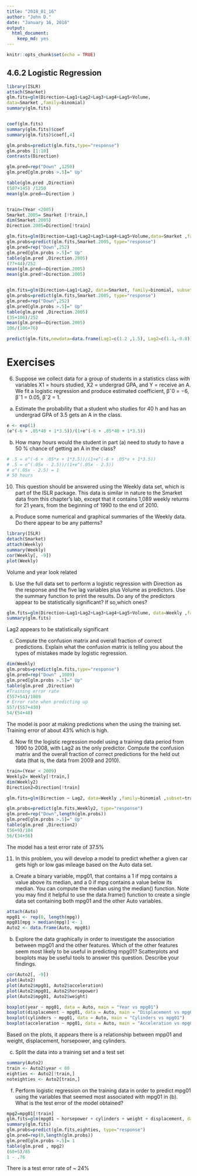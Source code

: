 ```yaml
---
title: "2018_01_16"
author: "John D."
date: "January 16, 2018"
output: 
  html_document:
    keep_md: yes
---
```


```r
knitr::opts_chunk$set(echo = TRUE)
```

## 4.6.2 Logistic Regression

```r
library(ISLR)
attach(Smarket)
glm.fits=glm(Direction∼Lag1+Lag2+Lag3+Lag4+Lag5+Volume,
data=Smarket ,family=binomial)
summary(glm.fits)


coef(glm.fits)
summary(glm.fits)$coef
summary(glm.fits)$coef[,4]

glm.probs=predict(glm.fits,type="response")
glm.probs [1:10]
contrasts(Direction)

glm.pred=rep("Down" ,1250)
glm.pred[glm.probs >.5]=" Up"

table(glm.pred ,Direction)
(507+145) /1250
mean(glm.pred==Direction )


train=(Year <2005)
Smarket.2005= Smarket [!train,]
dim(Smarket.2005)
Direction.2005=Direction[!train]

glm.fits=glm(Direction∼Lag1+Lag2+Lag3+Lag4+Lag5+Volume,data=Smarket ,family=binomial ,subset=train)
glm.probs=predict(glm.fits,Smarket.2005, type="response")
glm.pred=rep("Down",252)
glm.pred[glm.probs >.5]=" Up"
table(glm.pred ,Direction.2005)
(77+44)/252
mean(glm.pred==Direction.2005)
mean(glm.pred!=Direction.2005)


glm.fits=glm(Direction∼Lag1+Lag2, data=Smarket, family=binomial, subset=train)
glm.probs=predict(glm.fits,Smarket.2005, type="response")
glm.pred=rep("Down",252)
glm.pred[glm.probs >.5]=" Up"
table(glm.pred ,Direction.2005)
(35+106)/252
mean(glm.pred==Direction.2005)
106/(106+76)

predict(glm.fits,newdata=data.frame(Lag1=c(1.2 ,1.5), Lag2=c(1.1,-0.8)),type="response")
```

# Exercises

6. Suppose we collect data for a group of students in a statistics class with variables X1 = hours studied, X2 = undergrad GPA, and Y = receive an A. We fit a logistic regression and produce estimated coefficient, βˆ0 = −6, βˆ1 = 0.05, βˆ2 = 1.

  (a) Estimate the probability that a student who studies for 40 h and has an undergrad GPA of 3.5 gets an A in the class.
  
```r
e <- exp(1)
(e^(-6 + .05*40 + 1*3.5))/(1+e^(-6 + .05*40 + 1*3.5))
```

  (b) How many hours would the student in part (a) need to study to have a 50 % chance of getting an A in the class?
  
```r
# .5 = e^(-6 + .05*x + 1*3.5))/(1+e^(-6 + .05*x + 1*3.5))
# .5 = e^(.05x - 2.5))/(1+e^(.05x - 2.5))
# e^(.05x - 2.5) = 1
# 50 hours
```

10. This question should be answered using the Weekly data set, which is part of the ISLR package. This data is similar in nature to the Smarket data from this chapter’s lab, except that it contains 1,089 weekly returns for 21 years, from the beginning of 1990 to the end of 2010.

  (a) Produce some numerical and graphical summaries of the Weekly data. Do there appear to be any patterns?
```r
library(ISLR)
detach(Smarket)
attach(Weekly)
summary(Weekly)
cor(Weekly[, -9])
plot(Weekly)
```
  Volume and year look related

  (b) Use the full data set to perform a logistic regression with Direction as the response and the five lag variables plus Volume as predictors. Use the summary function to print the results. Do any of the predictors appear to be statistically significant? If so,which ones?
```r
glm.fits=glm(Direction∼Lag1+Lag2+Lag3+Lag4+Lag5+Volume, data=Weekly ,family=binomial)
summary(glm.fits)
```
  Lag2 appears to be statistically significant

  (c) Compute the confusion matrix and overall fraction of correct predictions. Explain what the confusion matrix is telling you about the types of mistakes made by logistic regression.
```r
dim(Weekly)
glm.probs=predict(glm.fits,type="response")
glm.pred=rep("Down" ,1089)
glm.pred[glm.probs >.5]=" Up"
table(glm.pred ,Direction)
#Training error rate
(557+54)/1089
# Error rate when predicting up
557/(557+430)
54/(54+48)
```
  The model is poor at making predictions when the using the training set. Training error of about 43% which is high.
  
  (d) Now fit the logistic regression model using a training data period from 1990 to 2008, with Lag2 as the only predictor. Compute the confusion matrix and the overall fraction of correct predictions for the held out data (that is, the data from 2009 and 2010).

```r
train=(Year < 2009)
Weekly2= Weekly[!train,]
dim(Weekly2)
Direction2=Direction[!train]

glm.fits=glm(Direction ∼ Lag2, data=Weekly ,family=binomial ,subset=train)

glm.probs=predict(glm.fits,Weekly2, type="response")
glm.pred=rep("Down",length(glm.probs))
glm.pred[glm.probs >.5]=" Up"
table(glm.pred ,Direction2)
(56+9)/104
56/(34+56)
```
  The model has a test error rate of 37.5%


11. In this problem, you will develop a model to predict whether a given car gets high or low gas mileage based on the Auto data set.
  (a) Create a binary variable, mpg01, that contains a 1 if mpg contains a value above its median, and a 0 if mpg contains a value below its median. You can compute the median using the median() function. Note you may find it helpful to use the data.frame() function to create a single data set containing both mpg01 and the other Auto variables.
  
```r
attach(Auto)
mpg01 <- rep(0, length(mpg))
mpg01[mpg > median(mpg)] <- 1
Auto2 <- data.frame(Auto, mpg01)
```

  (b) Explore the data graphically in order to investigate the association between mpg01 and the other features. Which of the other features seem most likely to be useful in predicting mpg01? Scatterplots and boxplots may be useful tools to answer this question. Describe your findings.

```r
cor(Auto2[, -9])
plot(Auto2)
plot(Auto2$mpg01, Auto2$acceleration)
plot(Auto2$mpg01, Auto2$horsepower)
plot(Auto2$mpg01, Auto2$weight)

boxplot(year ~ mpg01, data = Auto, main = "Year vs mpg01")
boxplot(displacement ~ mpg01, data = Auto, main = "Displacement vs mpg01")
boxplot(cylinders ~ mpg01, data = Auto, main = "Cylinders vs mpg01")
boxplot(acceleration ~ mpg01, data = Auto, main = "Acceleration vs mpg01")
```
  Based on the plots, it appears there is a relationship between mpp01 and weight, displacement, horsepower, ang cylinders.
  
  (c) Split the data into a training set and a test set
  
```r
summary(Auto2)
train <- Auto2$year < 80
eighties <- Auto2[!train,]
noteighties <- Auto2[train,]
```

  (f) Perform logistic regression on the training data in order to predict mpg01 using the variables that seemed most associated with mpg01 in (b). What is the test error of the model obtained?
  
```r
mpg2=mpg01[!train]
glm.fits=glm(mpg01 ∼ horsepower + cylinders + weight + displacement, data=Auto2 ,family=binomial ,subset=train)
summary(glm.fits)
glm.probs=predict(glm.fits,eighties, type="response")
glm.pred=rep(0,length(glm.probs))
glm.pred[glm.probs >.5]= 1
table(glm.pred , mpg2)
(60+5)/85
1 - .76
```
  There is a test error rate of ~ 24%